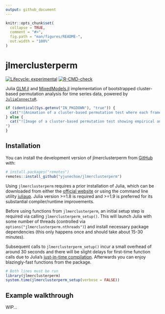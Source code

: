 ```yaml
---
output: github_document
---
```


<!-- README.md is generated from README.Rmd. Please edit that file -->

```r
knitr::opts_chunk$set(
  collapse = TRUE,
  comment = "#>",
  fig.path = "man/figures/README-",
  out.width = "100%"
)
```

# jlmerclusterperm

<!-- badges: start -->
[![Lifecycle: experimental](https://img.shields.io/badge/lifecycle-experimental-orange.svg)](https://lifecycle.r-lib.org/articles/stages.html#experimental)
[![R-CMD-check](https://github.com/yjunechoe/jlmerclusterperm/actions/workflows/R-CMD-check.yaml/badge.svg)](https://github.com/yjunechoe/jlmerclusterperm/actions/workflows/R-CMD-check.yaml)
<!-- badges: end -->

Julia [GLM.jl](https://github.com/JuliaStats/GLM.jl) and [MixedModels.jl](https://github.com/JuliaStats/MixedModels.jl) implementation of bootstrapped cluster-based permutation analysis for time series data, powered by [`JuliaConnectoR`](https://github.com/stefan-m-lenz/JuliaConnectoR).

```r
if (identical(Sys.getenv("IN_PKGDOWN"), "true")) {
  cat("![Animation of a cluster-based permutation test where each frame steps through a range of t-thresholds.](man/figures/clusterpermute_animation.gif)")
} else {
  cat("![Image of a cluster-based permutation test showing empirical and null cluster statistics from observed data.](man/figures/clusterpermute_slide.png)
")
}
```

## Installation

You can install the development version of jlmerclusterperm from [GitHub](https://github.com/yjunechoe/jlmerclusterperm) with:

``` r
# install.packages("remotes")
remotes::install_github("yjunechoe/jlmerclusterperm")
```

Using `jlmerclusterperm` requires a prior installation of Julia, which can be downloaded from either the [official website](https://julialang.org/) or using the command line utility [juliaup](https://github.com/JuliaLang/juliaup). Julia version >=1.8 is required and >=1.9 is preferred for its substantial compiler/runtime improvements.

Before using functions from `jlmerclusterperm`, an initial setup step is required via calling `jlmerclusterperm_setup()`. This will launch Julia with some number of threads (controlled via `options("jlmerclusterperm.nthreads")`) and install necessary package dependencies (this only happens once and should take about 15-30 minutes).

Subsequent calls to `jlmerclusterperm_setup()` incur a small overhead of around 30 seconds and there will be slight delays for first-time function calls due to Julia's [just-in-time compilation](https://docs.julialang.org/en/v1/). Afterwards you can enjoy blazingly-fast functions from the package.

```r
# Both lines must be run
library(jlmerclusterperm)
system.time(jlmerclusterperm_setup(verbose = FALSE))
```

## Example walkthrough

WIP...
